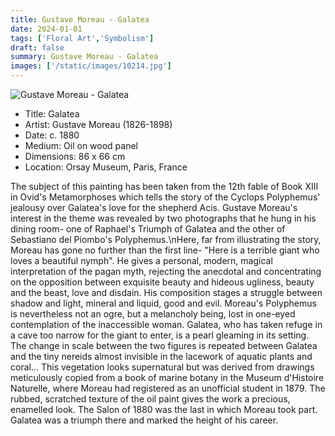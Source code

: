 ```yaml
---
title: Gustave Moreau - Galatea
date: 2024-01-01
tags: ['Floral Art','Symbolism']
draft: false
summary: Gustave Moreau - Galatea
images: ['/static/images/10214.jpg']
---
```


![Gustave Moreau - Galatea](/static/images/10214.jpg)

* Title: Galatea
* Artist: Gustave Moreau (1826-1898)
* Date: c. 1880
* Medium: Oil on wood panel
* Dimensions: 86 x 66 cm
* Location: Orsay Museum, Paris, France

The subject of this painting has been taken from the 12th fable of Book XIII in Ovid's Metamorphoses which tells the story of the Cyclops Polyphemus' jealousy over Galatea's love for the shepherd Acis. Gustave Moreau's interest in the theme was revealed by two photographs that he hung in his dining room- one of Raphael's Triumph of Galatea and the other of Sebastiano del Piombo's Polyphemus.\nHere, far from illustrating the story, Moreau has gone no further than the first line- \"Here is a terrible giant who loves a beautiful nymph\". He gives a personal, modern, magical interpretation of the pagan myth, rejecting the anecdotal and concentrating on the opposition between exquisite beauty and hideous ugliness, beauty and the beast, love and disdain. His composition stages a struggle between shadow and light, mineral and liquid, good and evil. Moreau's Polyphemus is nevertheless not an ogre, but a melancholy being, lost in one-eyed contemplation of the inaccessible woman. Galatea, who has taken refuge in a cave too narrow for the giant to enter, is a pearl gleaming in its setting. The change in scale between the two figures is repeated between Galatea and the tiny nereids almost invisible in the lacework of aquatic plants and coral... This vegetation looks supernatural but was derived from drawings meticulously copied from a book of marine botany in the Museum d'Histoire Naturelle, where Moreau had registered as an unofficial student in 1879. The rubbed, scratched texture of the oil paint gives the work a precious, enamelled look. The Salon of 1880 was the last in which Moreau took part. Galatea was a triumph there and marked the height of his career.
